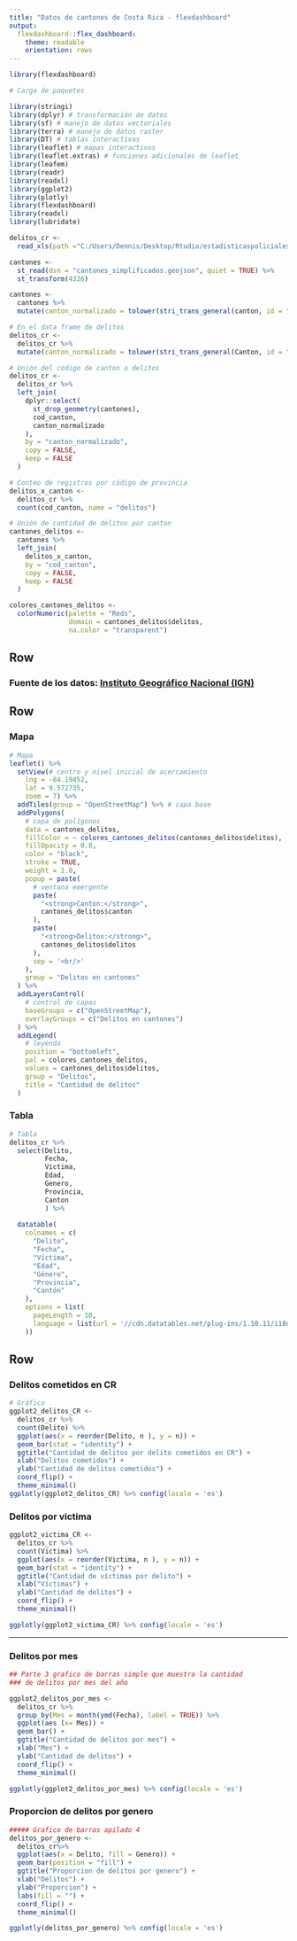 ```yaml
---
title: "Datos de cantones de Costa Rica - flexdashboard"
output: 
  flexdashboard::flex_dashboard:
    theme: readable
    orientation: rows
---
```


```r
library(flexdashboard)
```

```r
# Carga de paquetes

library(stringi)
library(dplyr) # transformación de datos
library(sf) # manejo de datos vectoriales
library(terra) # manejo de datos raster
library(DT) # tablas interactivas
library(leaflet) # mapas interactivos
library(leaflet.extras) # funciones adicionales de leaflet
library(leafem)
library(readr)
library(readxl)
library(ggplot2)
library(plotly)
library(flexdashboard)
library(readxl)
library(lubridate)

```

```r
delitos_cr <- 
  read_xls(path ="C:/Users/Dennis/Desktop/Rtudio/estadisticaspoliciales2021.xls")

cantones <-
  st_read(dsn = "cantones_simplificados.geojson", quiet = TRUE) %>%
  st_transform(4326)

cantones <-
  cantones %>%
  mutate(canton_normalizado = tolower(stri_trans_general(canton, id = "Latin-ASCII")))

# En el data frame de delitos
delitos_cr <-
  delitos_cr %>%
  mutate(canton_normalizado = tolower(stri_trans_general(Canton, id = "Latin-ASCII")))

# Unión del código de canton a delitos
delitos_cr <-
  delitos_cr %>%
  left_join(
    dplyr::select(
      st_drop_geometry(cantones),
      cod_canton,
      canton_normalizado
    ),
    by = "canton_normalizado",
    copy = FALSE,
    keep = FALSE
  )

# Conteo de registros por código de provincia
delitos_x_canton <-
  delitos_cr %>%
  count(cod_canton, name = "delitos")

# Unión de cantidad de delitos por canton
cantones_delitos <-
  cantones %>%
  left_join(
    delitos_x_canton,
    by = "cod_canton",
    copy = FALSE,
    keep = FALSE
  )

colores_cantones_delitos <-
  colorNumeric(palette = "Reds",
               domain = cantones_delitos$delitos,
               na.color = "transparent")


```


Row {data-height=10}
-----------------------------------------------------------------------

### **Fuente de los datos: [Instituto Geográfico Nacional (IGN)](http://geos.snitcr.go.cr/be/IGN_5/wfs)**

Row {data-height=590}
-----------------------------------------------------------------------

### Mapa

```r
# Mapa
leaflet() %>%
  setView(# centro y nivel inicial de acercamiento
    lng = -84.19452,
    lat = 9.572735,
    zoom = 7) %>%
  addTiles(group = "OpenStreetMap") %>% # capa base
  addPolygons(
    # capa de polígonos
    data = cantones_delitos,
    fillColor = ~ colores_cantones_delitos(cantones_delitos$delitos),
    fillOpacity = 0.8,
    color = "black",
    stroke = TRUE,
    weight = 1.0,
    popup = paste(
      # ventana emergente
      paste(
        "<strong>Canton:</strong>",
        cantones_delitos$canton
      ),
      paste(
        "<strong>Delitos:</strong>",
        cantones_delitos$delitos
      ),
      sep = '<br/>'
    ),
    group = "Delitos en cantones"
  ) %>%
  addLayersControl(
    # control de capas
    baseGroups = c("OpenStreetMap"),
    overlayGroups = c("Delitos en cantones")
  ) %>%
  addLegend(
    # leyenda
    position = "bottomleft",
    pal = colores_cantones_delitos,
    values = cantones_delitos$delitos,
    group = "Delitos",
    title = "Cantidad de delitos"
  )
```

### Tabla

```r
# Tabla
delitos_cr %>%
  select(Delito, 
         Fecha, 
         Victima,
         Edad,
         Genero,
         Provincia,
         Canton
         ) %>%
  
  datatable(
    colnames = c(
      "Delito", 
      "Fecha", 
      "Víctima",
      "Edad",
      "Género",
      "Provincia",
      "Cantón"
    ),
    options = list(
      pageLength = 10,
      language = list(url = '//cdn.datatables.net/plug-ins/1.10.11/i18n/Spanish.json')
    ))
```

Row {.tabset .tabset-fade}
-----------------------------------------------------------------------

### Delitos cometidos en CR

```r
# Gráfico
ggplot2_delitos_CR <- 
  delitos_cr %>%
  count(Delito) %>%
  ggplot(aes(x = reorder(Delito, n ), y = n)) +
  geom_bar(stat = "identity") +
  ggtitle("Cantidad de delitos por delito cometidos en CR") +
  xlab("Delitos cometidos") +
  ylab("Cantidad de delitos cometidos") +
  coord_flip() +
  theme_minimal()
ggplotly(ggplot2_delitos_CR) %>% config(locale = 'es')
```

### Delitos por victima
```r
ggplot2_victima_CR <- 
  delitos_cr %>%
  count(Victima) %>%
  ggplot(aes(x = reorder(Victima, n ), y = n)) +
  geom_bar(stat = "identity") +
  ggtitle("Cantidad de víctimas por delito") +
  xlab("Víctimas") +
  ylab("Cantidad de delitos") +
  coord_flip() +
  theme_minimal()

ggplotly(ggplot2_victima_CR) %>% config(locale = 'es')
```

-----------------------------------------------------------------------

### Delitos por mes
```r
## Parte 3 grafico de barras simple que muestra la cantidad
### de delitos por mes del año

ggplot2_delitos_por_mes <-
  delitos_cr %>%
  group_by(Mes = month(ymd(Fecha), label = TRUE)) %>%
  ggplot(aes (x= Mes)) +
  geom_bar() +
  ggtitle("Cantidad de delitos por mes") +
  xlab("Mes") +
  ylab("Cantidad de delitos") +
  coord_flip() +
  theme_minimal()

ggplotly(ggplot2_delitos_por_mes) %>% config(locale = 'es')
```


### Proporcion de delitos por genero
```r
##### Grafico de barras apilado 4
delitos_por_genero <-
  delitos_cr%>%
  ggplot(aes(x = Delito, fill = Genero)) +
  geom_bar(position = "fill") +
  ggtitle("Proporcion de delitos por genero") +
  xlab("Delitos") +
  ylab("Proporcion") +
  labs(fill = "") +
  coord_flip() +
  theme_minimal()

ggplotly(delitos_por_genero) %>% config(locale = 'es')

```